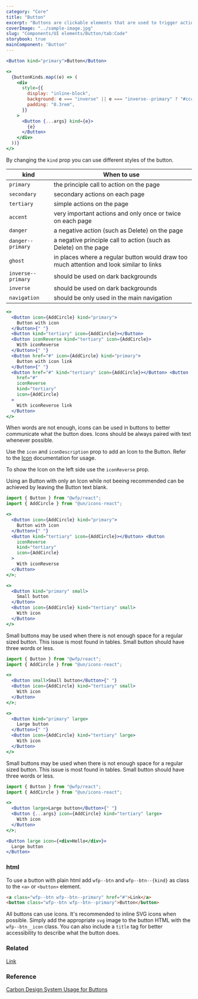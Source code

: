 ```yaml
---
category: "Core"
title: "Button"
excerpt: "Buttons are clickable elements that are used to trigger actions."
coverImage: "../sample-image.jpg"
slug: "Components/UI elements/Button/tab:Code"
storybook: true
mainComponent: "Button"
---
```


```jsx live
<Button kind="primary">Button</Button>
```

```jsx live
<>
  {buttonKinds.map((e) => (
    <div
      style={{
        display: "inline-block",
        background: e === "inverse" || e === "inverse--primary" ? "#ccc" : "",
        padding: "0.3rem",
      }}
    >
      <Button {...args} kind={e}>
        {e}
      </Button>
    </div>
  ))}
</>
```

By changing the `kind` prop you can use different styles of the button.

| kind               | When to use                                                                              |
| ------------------ | ---------------------------------------------------------------------------------------- |
| `primary`          | the principle call to action on the page                                                 |
| `secondary`        | secondary actions on each page                                                           |
| `tertiary`         | simple actions on the page                                                               |
| `accent`           | very important actions and only once or twice on each page                               |
| `danger`           | a negative action (such as Delete) on the page                                           |
| `danger--primary`  | a negative principle call to action (such as Delete) on the page                         |
| `ghost`            | in places where a regular button would draw too much attention and look similar to links |
| `inverse--primary` | should be used on dark backgrounds                                                       |
| `inverse`          | should be used on dark backgrounds                                                       |
| `navigation`       | should be only used in the main navigation                                               |

```jsx live
<>
  <Button icon={AddCircle} kind="primary">
    Button with icon
  </Button>{" "}
  <Button kind="tertiary" icon={AddCircle}></Button>
  <Button iconReverse kind="tertiary" icon={AddCircle}>
    With iconReverse
  </Button>{" "}
  <Button href="#" icon={AddCircle} kind="primary">
    Button with icon link
  </Button>{" "}
  <Button href="#" kind="tertiary" icon={AddCircle}></Button> <Button
    href="#"
    iconReverse
    kind="tertiary"
    icon={AddCircle}
  >
    With iconReverse link
  </Button>
</>
```

When words are not enough, icons can be used in buttons to better communicate what the button does. Icons should be
always paired with text whenever possible.

Use the `icon` and `iconDescription` prop to add an Icon to the Button. Refer to the [Icon](?selectedKind=Icon) documentation for usage.

To show the Icon on the left side use the `iconReverse` prop.

Using an Button with only an Icon while not beeing recommended can be achieved by leaving the Button text blank.

```jsx live
import { Button } from "@wfp/react";
import { AddCircle } from "@un/icons-react";

<>
  <Button icon={AddCircle} kind="primary">
    Button with icon
  </Button>{" "}
  <Button kind="tertiary" icon={AddCircle}></Button> <Button
    iconReverse
    kind="tertiary"
    icon={AddCircle}
  >
    With iconReverse
  </Button>
</>;
```

```jsx live
<>
  <Button kind="primary" small>
    Small button
  </Button>
  <Button icon={AddCircle} kind="tertiary" small>
    With icon
  </Button>
</>
```

Small buttons may be used when there is not enough space for a
regular sized button. This issue is most found in tables. Small button should have three words
or less.

```jsx live
import { Button } from "@wfp/react";
import { AddCircle } from "@un/icons-react";

<>
  <Button small>Small button</Button>{" "}
  <Button icon={AddCircle} kind="tertiary" small>
    With icon
  </Button>
</>;
```

```jsx live
<>
  <Button kind="primary" large>
    Large button
  </Button>{" "}
  <Button icon={AddCircle} kind="tertiary" large>
    With icon
  </Button>
</>
```

Small buttons may be used when there is not enough space for a
regular sized button. This issue is most found in tables. Small button should have three words
or less.

```jsx live
import { Button } from "@wfp/react";
import { AddCircle } from "@un/icons-react";

<>
  <Button large>Large button</Button>{" "}
  <Button {...args} icon={AddCircle} kind="tertiary" large>
    With icon
  </Button>
</>;
```

```jsx live
<Button large icon={<div>Hello</div>}>
  Large button
</Button>
```

### html

To use a button with plain html add `wfp--btn` and `wfp--btn--{kind}` as class to the `<a>` or `<button>` element.

```html
<a class="wfp--btn wfp--btn--primary" href="#">Link</a>
<button class="wfp--btn wfp--btn--primary">Button</button>
```

All buttons can use icons. It's recommended to inline SVG icons when possible. Simply add the appropriate `svg` image to the button HTML with the `wfp--btn__icon` class. You can also include a `title` tag for better accessibility to describe what the button does.

### Related

[Link](?path=/docs/components-link--link-regular)

### Reference

[Carbon Design System Usage for Buttons](https://next.carbondesignsystem.com/components/button)
